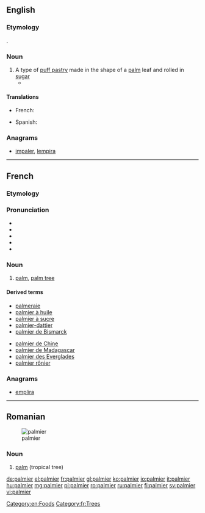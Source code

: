 ==English==

===Etymology===
{{borrowing|fr|palmier||palm tree}}.

===Noun===
{{en-noun}}

# A type of [[puff pastry]] made in the shape of a [[palm]] leaf and rolled in [[sugar]]
#* {{quote-news|2007|January 30|Lily Koppel|In a Bakery Window, Shades of Miss Havisham|New York Times|url=http://www.nytimes.com/2007/01/30/nyregion/30ink.html
|passage=Glass cases are filled with a pastel field of pink sweet buns, glossy guava-oozing pastries and their vanilla custard cousins, crispy, heart-shaped orejas (elephant ears, or, at French bakeries, '''palmiers'''), and conchas (shells). }}

====Translations====
{{trans-top|puff pastry}}
* French: {{t+|fr|palmier|m}}
{{trans-mid}}
* Spanish: {{t+|es|palmera|f}}
{{trans-bottom}}

===Anagrams===
* [[impaler#English|impaler]], [[lempira#English|lempira]]

[[Category:en:Foods]]

----

==French==

===Etymology===
{{suffix|palme|ier|lang=fr}}

===Pronunciation===
* {{IPA|/pal.mje/|lang=fr}}
* {{audio|Fr-palmier.ogg|Audio (France, Paris)|lang=fr}}
* {{rhymes|je|lang=fr}}
* {{homophones|palmiers|lang=fr}}
* {{hyphenation|pal|mier|lang=fr}}

===Noun===
{{fr-noun|m}}

# [[palm]], [[palm tree]]

====Derived terms====
{{top2}}
* [[palmeraie]]
* [[palmier à huile]]
* [[palmier à sucre]]
* [[palmier-dattier]]
* [[palmier de Bismarck]]
{{mid2}}
* [[palmier de Chine]]
* [[palmier de Madagascar]]
* [[palmier des Everglades]]
* [[palmier rônier]]
{{bottom}}

===Anagrams===
* [[emplira#French|emplira]]
[[Category:fr:Trees]]
----
==Romanian==
[[Image:Cocotier-vignette.jpg|thumb|palmier]]

===Noun===
{{head|ro|noun|g=m}}

# [[palm]] (tropical tree)

{{tbot entry|Romanian|palm|2008|April|ro}}

[[de:palmier]]
[[el:palmier]]
[[fr:palmier]]
[[gl:palmier]]
[[ko:palmier]]
[[io:palmier]]
[[it:palmier]]
[[hu:palmier]]
[[mg:palmier]]
[[pl:palmier]]
[[ro:palmier]]
[[ru:palmier]]
[[fi:palmier]]
[[sv:palmier]]
[[vi:palmier]]